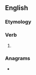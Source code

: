 ==English==

===Etymology===
{{suffix|reap|est|lang=en}}

===Verb===
{{head|en|verb form}}

# {{en-archaic second-person singular of|reap}}

===Anagrams===
* {{anagrams|en|Partees|Perates|repaste|repeats|retapes|sperate|tree sap}}